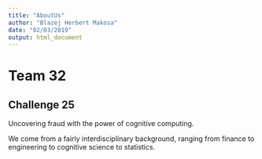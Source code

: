 ```yaml
---
title: "AboutUs"
author: "Blazej Herbert Makosa"
date: "02/03/2019"
output: html_document
---
```


# Team 32
## Challenge 25

Uncovering fraud with the power of cognitive computing.




We come from a fairly interdisciplinary background, ranging from finance to engineering to cognitive science to statistics. 